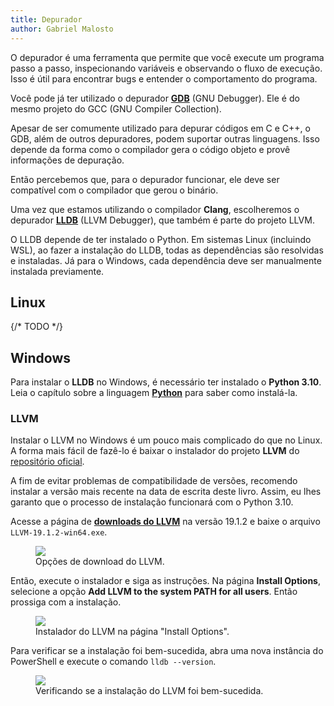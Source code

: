 ```yaml
---
title: Depurador
author: Gabriel Malosto
---
```


O depurador é uma ferramenta que permite que você execute um programa passo a passo, inspecionando variáveis e observando o fluxo de execução.
Isso é útil para encontrar bugs e entender o comportamento do programa.

Você pode já ter utilizado o depurador [**GDB**](https://www.sourceware.org/gdb/) (GNU Debugger).
Ele é do mesmo projeto do GCC (GNU Compiler Collection).

Apesar de ser comumente utilizado para depurar códigos em C e C++, o GDB, além de outros depuradores, podem suportar outras linguagens.
Isso depende da forma como o compilador gera o código objeto e provê informações de depuração.

Então percebemos que, para o depurador funcionar, ele deve ser compatível com o compilador que gerou o binário.

Uma vez que estamos utilizando o compilador **Clang**, escolheremos o depurador [**LLDB**](https://lldb.llvm.org/) (LLVM Debugger), que também é parte do projeto LLVM.

O LLDB depende de ter instalado o Python.
Em sistemas Linux (incluindo WSL), ao fazer a instalação do LLDB, todas as dependências são resolvidas e instaladas.
Já para o Windows, cada dependência deve ser manualmente instalada previamente.

## Linux

{/* TODO */}

## Windows

Para instalar o **LLDB** no Windows, é necessário ter instalado o **Python 3.10**.
Leia o capítulo sobre a linguagem [**Python**](../../python/index.mdx) para saber como instalá-la.

### LLVM

Instalar o LLVM no Windows é um pouco mais complicado do que no Linux.
A forma mais fácil de fazê-lo é baixar o instalador do projeto **LLVM** do [repositório oficial](https://github.com/llvm/llvm-project).

A fim de evitar problemas de compatibilidade de versões, recomendo instalar a versão mais recente na data de escrita deste livro.
Assim, eu lhes garanto que o processo de instalação funcionará com o Python 3.10.

Acesse a página de [**downloads do LLVM**](https://github.com/llvm/llvm-project/releases/tag/llvmorg-19.1.2) na versão 19.1.2 e baixe o arquivo `LLVM-19.1.2-win64.exe`.

<figure>
  <img src="/book_andesito/src/assets/content/docs/c_cpp/debugger/llvm_download_options.png" />
  <figcaption>Opções de download do LLVM.</figcaption>
</figure>

Então, execute o instalador e siga as instruções.
Na página **Install Options**, selecione a opção **Add LLVM to the system PATH for all users**.
Então prossiga com a instalação.

<figure>
  <img src="/book_andesito/src/assets/content/docs/c_cpp/debugger/installing_llvm.png" />
  <figcaption>Instalador do LLVM na página "Install Options".</figcaption>
</figure>

Para verificar se a instalação foi bem-sucedida, abra uma nova instância do PowerShell e execute o comando `lldb --version`.

<figure>
  <img src="/book_andesito/src/assets/content/docs/c_cpp/debugger/testing_installation.png" />
  <figcaption>Verificando se a instalação do LLVM foi bem-sucedida.</figcaption>
</figure>
